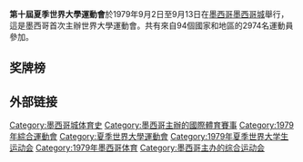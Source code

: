 {{Universiade infobox |
 Name = 第十屆夏季世界大學運動會 |
 Logo = |
 Size = ? |
 Optional caption = Slogan : --- |
| Host city ={{MEX}}[[墨西哥城|墨西哥城]]
| Nations participating = 94 |
 Athletes participating = 2,974 |
 Events = 10大項 |
 Opening ceremony = 9月2日 |
 Closing ceremony = 9月13日 |
 Officially opened by = [[何塞·洛佩斯·波蒂略|何塞·洛佩斯·波蒂略]] | 
 Athlete's Oath = |
 Judge's Oath = |
 Torch Lighter = |
 Stadium = [[Estadio_Olímpico_Universitario|Estadio Olimpico Universitario]] |
| previous = [[1977年夏季世界大學運動會|1977]]
| next = [[1981年夏季世界大學運動會|1981]]|-
}}
{{Location map+|Mexico|width=250|float=none}
 |alt=Location of Mexico city,Mexico
 |caption=墨西哥城在墨西哥的位置
 |places=
  {{Location map~ | Mexico
   | label = 墨西哥城
   | background=white
    | lat_deg = 19.43
    | lon_deg = -99.14}}
    | link=[[墨西哥城|墨西哥城]]
}}
'''第十屆夏季世界大學運動會'''於1979年9月2日至9月13日在[[墨西哥|墨西哥]][[墨西哥城|墨西哥城]]舉行，這是墨西哥首次主辦世界大學運動會。共有來自94個國家和地區的2974名運動員參加。

== 奖牌榜 ==
{{Medals table
 | caption        = 
 | host           = MEX
 | flag_template  = 
 | event          = 
 | team           = 
 | gold_URS = 31 | silver_URS = 26 | bronze_URS = 16 | name_URS = {{flagteam|URS|1955}}
 | gold_USA = 21 | silver_USA = 14 | bronze_USA = 16
 | gold_ROU = 14 | silver_ROU = 3 | bronze_ROU = 14 | name_ROU = {{flagteam|ROU|1965}}
 | gold_GDR = 6 | silver_GDR = 4 | bronze_GDR = 4
 | gold_FRG = 4 | silver_FRG = 6 | bronze_FRG = 7
 | gold_HUN = 4 | silver_HUN = 3 | bronze_HUN = 4
 | gold_ITA = 3 | silver_ITA = 2 | bronze_ITA = 5
 | gold_NED = 2 | silver_NED = 4 | bronze_NED = 3
 | gold_POL = 2 | silver_POL = 3 | bronze_POL = 3 | name_POL = {{flagteam|POL|1928}}
 | gold_GBR = 1 | silver_GBR = 5 | bronze_GBR = 4
 | gold_MEX = 1 | silver_MEX = 2 | bronze_MEX = 1 | host_MEX = yes 
 | gold_BRA = 1 | silver_BRA = 2 | bronze_BRA = 0 | name_BRA = {{flagteam|BRA|1968}}
 | gold_CHN = 1 | silver_CHN = 1 | bronze_CHN = 4
 | gold_FRA = 1 | silver_FRA = 1 | bronze_FRA = 3
 | gold_KOR = 1 | silver_KOR = 1 | bronze_KOR = 1 | name_KOR = {{flagteam|KOR|1949}}
 | gold_TCH = 1 | silver_TCH = 0 | bronze_TCH = 3
 | gold_CAN = 1 | silver_CAN = 0 | bronze_CAN = 2
 | gold_AUS = 1 | silver_AUS = 0 | bronze_AUS = 1
 | gold_AUT = 1 | silver_AUT = 0 | bronze_AUT = 0
 | gold_JPN = 0 | silver_JPN = 3 | bronze_JPN = 5 | name_JPN = {{flagteam|JPN|1947}}
 | gold_CUB = 0 | silver_CUB = 3 | bronze_CUB = 2
 | gold_FIN = 0 | silver_FIN = 3 | bronze_FIN = 0
 | gold_BUL = 0 | silver_BUL = 1 | bronze_BUL = 1 | name_BUL = {{flagteam|BUL|1971}}
 | gold_YUG = 0 | silver_YUG = 1 | bronze_YUG = 1
 | gold_CIV = 0 | silver_CIV = 1 | bronze_CIV = 0
 | gold_IND = 0 | silver_IND = 1 | bronze_IND = 0
 | gold_SUI = 0 | silver_SUI = 1 | bronze_SUI = 0
 | gold_URU = 0 | silver_URU = 1 | bronze_URU = 0
 | gold_KEN = 0 | silver_KEN = 0 | bronze_KEN = 1
}}

== 外部链接 ==
{{世界大學運動會}}
{{sport-stub}}

[[Category:墨西哥城体育史|Category:墨西哥城体育史]]
[[Category:墨西哥主辦的國際體育賽事|Category:墨西哥主辦的國際體育賽事]]
[[Category:1979年綜合運動會|Category:1979年綜合運動會]]
[[Category:夏季世界大學運動會|Category:夏季世界大學運動會]]
[[Category:1979年夏季世界大学生运动会|Category:1979年夏季世界大学生运动会]]
[[Category:1979年墨西哥体育|Category:1979年墨西哥体育]]
[[Category:墨西哥主办的综合运动会|Category:墨西哥主办的综合运动会]]